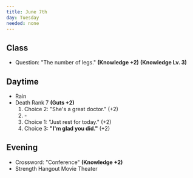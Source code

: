 ```yaml
---
title: June 7th
day: Tuesday
needed: none
---
```


## Class
- Question: "The number of legs." **(Knowledge +2)** **(Knowledge Lv. 3)**

## Daytime
- Rain
- Death Rank 7 **(Guts +2)**
    1. Choice 2: "She's a great doctor." (+2)
    1. \-
    1. Choice 1: "Just rest for today." (+2)
    1. Choice 3: **"I'm glad you did."** (+2)

## Evening
- Crossword: "Conference" **(Knowledge +2)**
- Strength Hangout Movie Theater